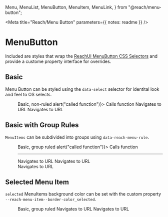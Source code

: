 
  Menu,
  MenuList,
  MenuButton,
  MenuItem,
  MenuLink,
} from "@reach/menu-button";

<Meta title="Reach/Menu Button" parameters={{ notes: readme }} />

# MenuButton

Included are styles that wrap the [ReachUI MenuButton CSS Selectors](https://reacttraining.com/reach-ui/menu-button#menubutton-css-selectors) and provide a custome property interface for overrides.

## Basic

Menu Button can be styled using the `data-select` selector for identital look and feel to OS selects.

<Preview>
  <Story name="Basic">
    <Menu>
      <MenuButton data-select>Basic, non-ruled</MenuButton>
      <MenuList>
        <MenuItem onSelect={() => alert("called function")}>
          Calls function
        </MenuItem>
        <MenuLink to="#one">Navigates to URL</MenuLink>
        <MenuLink to="#two">Navigates to URL</MenuLink>
      </MenuList>
    </Menu>
  </Story>
</Preview>

## Basic with Group Rules

`MenuItems` can be subdivided into groups using `data-reach-menu-rule`.

<Preview>
  <Story name="Group Rules">
    <Menu>
      <MenuButton data-select>Basic, group ruled</MenuButton>
      <MenuList>
        <MenuItem onSelect={() => alert("called function")}>
          Calls function
        </MenuItem>
        <hr data-reach-menu-rule />
        <MenuLink to="#one">Navigates to URL</MenuLink>
        <MenuLink to="#two">Navigates to URL</MenuLink>
        <div data-reach-menu-rule />
        <MenuLink to="#two">Navigates to URL</MenuLink>
      </MenuList>
    </Menu>
  </Story>
</Preview>

## Selected Menu Item

`selected` MenuItems background color can be set with the custom property `--reach-menu-item--border-color_selected`.

<Preview>
  <Story name="Selected Menu item">
    <Menu>
      <MenuButton data-select>Basic, group ruled</MenuButton>
      <MenuList style={{ "--reach-menu-item--background-color_selected": "red" }}>
        <MenuLink to="#one">Navigates to URL</MenuLink>
        <MenuLink to="#two">Navigates to URL</MenuLink>
      </MenuList>
    </Menu>
  </Story>
</Preview>
